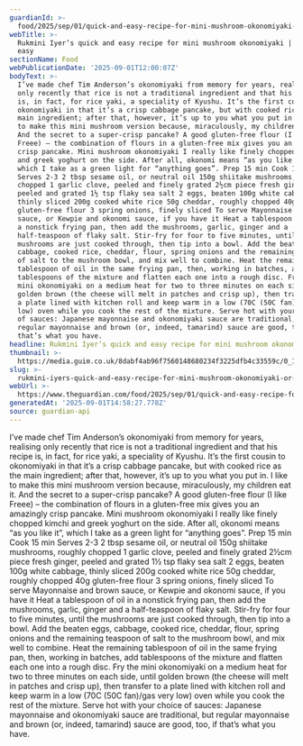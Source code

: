```yaml
---
guardianId: >-
  food/2025/sep/01/quick-and-easy-recipe-for-mini-mushroom-okonomiyaki-rukmini-iyer
webTitle: >-
  Rukmini Iyer’s quick and easy recipe for mini mushroom okonomiyaki | Quick and
  easy
sectionName: Food
webPublicationDate: '2025-09-01T12:00:07Z'
bodyText: >-
  I’ve made chef Tim Anderson’s okonomiyaki from memory for years, realising
  only recently that rice is not a traditional ingredient and that his recipe
  is, in fact, for rice yaki, a speciality of Kyushu. It’s the first cousin to
  okonomiyaki in that it’s a crisp cabbage pancake, but with cooked rice as the
  main ingredient; after that, however, it’s up to you what you put in. I like
  to make this mini mushroom version because, miraculously, my children eat it.
  And the secret to a super-crisp pancake? A good gluten-free flour (I like
  Freee) – the combination of flours in a gluten-free mix gives you an amazingly
  crisp pancake. Mini mushroom okonomiyaki I really like finely chopped kimchi
  and greek yoghurt on the side. After all, okonomi means “as you like it”,
  which I take as a green light for “anything goes”. Prep 15 min Cook 15 min
  Serves 2-3 2 tbsp sesame oil, or neutral oil 150g shiitake mushrooms, roughly
  chopped 1 garlic clove, peeled and finely grated 2½cm piece fresh ginger,
  peeled and grated 1½ tsp flaky sea salt 2 eggs, beaten 100g white cabbage,
  thinly sliced 200g cooked white rice 50g cheddar, roughly chopped 40g
  gluten-free flour 3 spring onions, finely sliced To serve Mayonnaise and brown
  sauce, or Kewpie and okonomi sauce, if you have it Heat a tablespoon of oil in
  a nonstick frying pan, then add the mushrooms, garlic, ginger and a
  half-teaspoon of flaky salt. Stir-fry for four to five minutes, until the
  mushrooms are just cooked through, then tip into a bowl. Add the beaten eggs,
  cabbage, cooked rice, cheddar, flour, spring onions and the remaining teaspoon
  of salt to the mushroom bowl, and mix well to combine. Heat the remaining
  tablespoon of oil in the same frying pan, then, working in batches, add
  tablespoons of the mixture and flatten each one into a rough disc. Fry the
  mini okonomiyaki on a medium heat for two to three minutes on each side, until
  golden brown (the cheese will melt in patches and crisp up), then transfer to
  a plate lined with kitchen roll and keep warm in a low (70C (50C fan)/gas very
  low) oven while you cook the rest of the mixture. Serve hot with your choice
  of sauces: Japanese mayonnaise and okonomiyaki sauce are traditional, but
  regular mayonnaise and brown (or, indeed, tamarind) sauce are good, too, if
  that’s what you have.
headline: Rukmini Iyer’s quick and easy recipe for mini mushroom okonomiyaki
thumbnail: >-
  https://media.guim.co.uk/8dabf4ab96f7560148680234f3225dfb4c33559c/0_1550_2667_2132/500.jpg
slug: >-
  rukmini-iyers-quick-and-easy-recipe-for-mini-mushroom-okonomiyaki-or-quick-and-easy
webUrl: >-
  https://www.theguardian.com/food/2025/sep/01/quick-and-easy-recipe-for-mini-mushroom-okonomiyaki-rukmini-iyer
generatedAt: '2025-09-01T14:58:27.778Z'
source: guardian-api
---
```

I’ve made chef Tim Anderson’s okonomiyaki from memory for years, realising only recently that rice is not a traditional ingredient and that his recipe is, in fact, for rice yaki, a speciality of Kyushu. It’s the first cousin to okonomiyaki in that it’s a crisp cabbage pancake, but with cooked rice as the main ingredient; after that, however, it’s up to you what you put in. I like to make this mini mushroom version because, miraculously, my children eat it. And the secret to a super-crisp pancake? A good gluten-free flour (I like Freee) – the combination of flours in a gluten-free mix gives you an amazingly crisp pancake. Mini mushroom okonomiyaki I really like finely chopped kimchi and greek yoghurt on the side. After all, okonomi means “as you like it”, which I take as a green light for “anything goes”. Prep 15 min Cook 15 min Serves 2-3 2 tbsp sesame oil, or neutral oil 150g shiitake mushrooms, roughly chopped 1 garlic clove, peeled and finely grated 2½cm piece fresh ginger, peeled and grated 1½ tsp flaky sea salt 2 eggs, beaten 100g white cabbage, thinly sliced 200g cooked white rice 50g cheddar, roughly chopped 40g gluten-free flour 3 spring onions, finely sliced To serve Mayonnaise and brown sauce, or Kewpie and okonomi sauce, if you have it Heat a tablespoon of oil in a nonstick frying pan, then add the mushrooms, garlic, ginger and a half-teaspoon of flaky salt. Stir-fry for four to five minutes, until the mushrooms are just cooked through, then tip into a bowl. Add the beaten eggs, cabbage, cooked rice, cheddar, flour, spring onions and the remaining teaspoon of salt to the mushroom bowl, and mix well to combine. Heat the remaining tablespoon of oil in the same frying pan, then, working in batches, add tablespoons of the mixture and flatten each one into a rough disc. Fry the mini okonomiyaki on a medium heat for two to three minutes on each side, until golden brown (the cheese will melt in patches and crisp up), then transfer to a plate lined with kitchen roll and keep warm in a low (70C (50C fan)/gas very low) oven while you cook the rest of the mixture. Serve hot with your choice of sauces: Japanese mayonnaise and okonomiyaki sauce are traditional, but regular mayonnaise and brown (or, indeed, tamarind) sauce are good, too, if that’s what you have.

